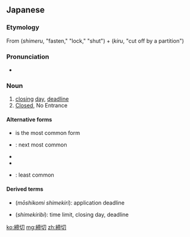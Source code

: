 ==Japanese==
{{ja-kanjitab|締|切}}

===Etymology===
From {{m|ja|締める|sc=Jpan}} (''shimeru'', "fasten," "lock," "shut") + {{m|ja|切る|sc=Jpan}} (''kiru'', "cut off by a partition")

===Pronunciation===
* {{IPA|/ɕi.me.ki.ri/|lang=ja}}

===Noun===
{{ja-noun|しめきり}}

# [[closing]] [[day]], [[deadline]]
# [[closed|Closed]], No Entrance

====Alternative forms====
* {{l|ja|締切}} is the most common form
* {{l|ja|締め切り}}: next most common
* {{l|ja|締切り}}
* {{l|ja|〆切}}
* {{l|ja|〆切り}}: least common

====Derived terms====
* {{l|ja|申込締切}} (''mōshikomi shimekiri''): application deadline
* {{l|ja|締切日}} (''shimekiribi''): time limit, closing day, deadline

[[ko:締切]]
[[mg:締切]]
[[zh:締切]]